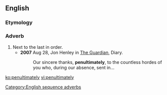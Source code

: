 ==English==

===Etymology===
{{suffix|penultimate|ly}}

===Adverb===
{{en-adv|-}}

# Next to the last in order. 
#* '''2007''' Aug 28,  Jon Henley in [[w:The Guardian|The Guardian]], Diary.
#*: Our sincere thanks, '''penultimately''', to the countless hordes of you who, during our absence, sent in...

[[Category:English sequence adverbs]]
[[ko:penultimately]]
[[vi:penultimately]]